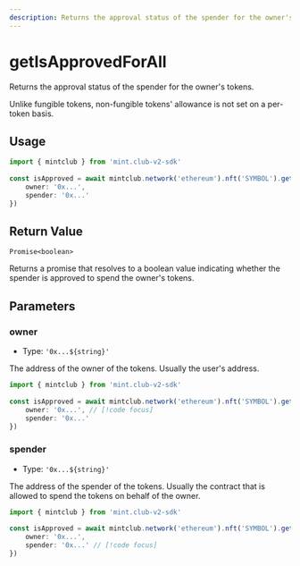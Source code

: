```yaml
---
description: Returns the approval status of the spender for the owner's tokens.
---
```


# getIsApprovedForAll 

Returns the approval status of the spender for the owner's tokens.

Unlike fungible tokens, non-fungible tokens' allowance is not set on a per-token basis.

## Usage

```ts twoslash [example.ts]
import { mintclub } from 'mint.club-v2-sdk'
 
const isApproved = await mintclub.network('ethereum').nft('SYMBOL').getIsApprovedForAll({
	owner: '0x...',
	spender: '0x...'
})
```

## Return Value

`Promise<boolean>`

Returns a promise that resolves to a boolean value indicating whether the spender is approved to spend the owner's tokens.


## Parameters

### owner

- Type: `'0x...${string}'`

The address of the owner of the tokens. Usually the user's address.

```ts twoslash
import { mintclub } from 'mint.club-v2-sdk'
 
const isApproved = await mintclub.network('ethereum').nft('SYMBOL').getIsApprovedForAll({
	owner: '0x...', // [!code focus]
	spender: '0x...'
})
```

### spender

- Type: `'0x...${string}'`

The address of the spender of the tokens. Usually the contract that is allowed to spend the tokens on behalf of the owner.

```ts twoslash
import { mintclub } from 'mint.club-v2-sdk'
 
const isApproved = await mintclub.network('ethereum').nft('SYMBOL').getIsApprovedForAll({
	owner: '0x...', 
	spender: '0x...' // [!code focus]
})
```